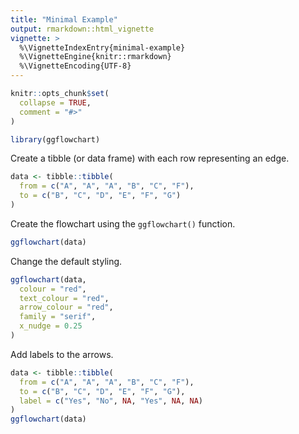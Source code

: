 ```yaml
---
title: "Minimal Example"
output: rmarkdown::html_vignette
vignette: >
  %\VignetteIndexEntry{minimal-example}
  %\VignetteEngine{knitr::rmarkdown}
  %\VignetteEncoding{UTF-8}
---
```


```r
knitr::opts_chunk$set(
  collapse = TRUE,
  comment = "#>"
)
```

```r
library(ggflowchart)
```

Create a tibble (or data frame) with each row representing an edge.

```r
data <- tibble::tibble(
  from = c("A", "A", "A", "B", "C", "F"),
  to = c("B", "C", "D", "E", "F", "G")
)
```

Create the flowchart using the `ggflowchart()` function.

```r
ggflowchart(data)
```

Change the default styling.

```r
ggflowchart(data,
  colour = "red",
  text_colour = "red",
  arrow_colour = "red",
  family = "serif",
  x_nudge = 0.25
)
```

Add labels to the arrows.

```r
data <- tibble::tibble(
  from = c("A", "A", "A", "B", "C", "F"),
  to = c("B", "C", "D", "E", "F", "G"),
  label = c("Yes", "No", NA, "Yes", NA, NA)
)
ggflowchart(data)
```
